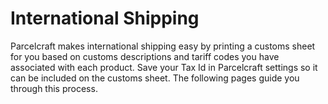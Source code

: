 # International Shipping

Parcelcraft makes international shipping easy by printing a customs sheet for you based on  customs descriptions and tariff codes you have associated with each product. Save your Tax Id in Parcelcraft settings so it can be included on the customs sheet. The following pages guide you through this process.